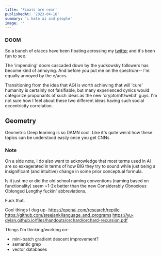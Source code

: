 ```yaml
---
title: 'Finals are near'
publishedAt: '2023-04-16'
summary: 'i hate ai and people'
image: ''
---
```


### DOOM

So a bunch of e/accs have been floating acrossing my [twitter](https://twitter.com/typeduser) 
and it's been fun to see.

The 'impending' doom cascaded down by the yudkowsky followers has become kind of annoying. And before you 
put me on the spectrum-- I'm equally annoyed by the e/accs.

Transitioning from the idea that AGI is worth achieving that will 'cure' humanity is 
certainly not falsifiable, but many experienced cynics would categorize proponants of such ideas 
as the new 'crypto/nft/web3' guys. I'm not sure how I feel about these two different ideas having such 
social eccentricity correlation.

## Geometry

Geometric Deep learning is so DAMN cool. Like it's quite weird how these topics can be understood easily 
once you get CNNs.

### Note
On a side note, I do also want to acknowledge that most terms used in AI are so exxagerated in terms of 
how BIG they try to sound while just being a insignificant (and intuitive) change in some prior conceptual formula.

Is it just me or did the old school naming conventions (naming based on functionality) seem ~1-2x better than the new 
Considerably Obnoxious Oblonged Lengthy fuckin' abbreviations.

Fuck that.

Cool things I dug up-
https://openai.com/research/reptile
https://github.com/sreejank/language_and_programs
https://yu-dylan.github.io/files/handouts/orchard/orchard-recursion.pdf


Things I'm thinking/working on-
- mini-batch gradient descent improvement?
- semantic grep
- vector databases
